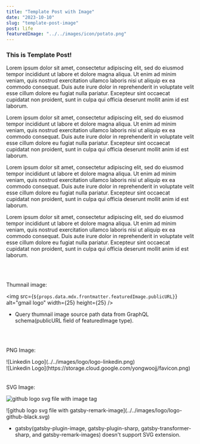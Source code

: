 ```yaml
---
title: "Template Post with Image"
date: "2023-10-10"
slug: "template-post-image"
post: life
featuredImage: "../../images/icon/potato.png"
---
```



<h3>This is Template Post!</h3>

Lorem ipsum dolor sit amet, consectetur adipiscing elit, sed do eiusmod tempor
incididunt ut labore et dolore magna aliqua. Ut enim ad minim veniam, quis
nostrud exercitation ullamco laboris nisi ut aliquip ex ea commodo consequat.
Duis aute irure dolor in reprehenderit in voluptate velit esse cillum dolore
eu fugiat nulla pariatur. Excepteur sint occaecat cupidatat non proident, sunt
in culpa qui officia deserunt mollit anim id est laborum.

Lorem ipsum dolor sit amet, consectetur adipiscing elit, sed do eiusmod tempor
incididunt ut labore et dolore magna aliqua. Ut enim ad minim veniam, quis
nostrud exercitation ullamco laboris nisi ut aliquip ex ea commodo consequat.
Duis aute irure dolor in reprehenderit in voluptate velit esse cillum dolore
eu fugiat nulla pariatur. Excepteur sint occaecat cupidatat non proident, sunt
in culpa qui officia deserunt mollit anim id est laborum.

Lorem ipsum dolor sit amet, consectetur adipiscing elit, sed do eiusmod tempor
incididunt ut labore et dolore magna aliqua. Ut enim ad minim veniam, quis
nostrud exercitation ullamco laboris nisi ut aliquip ex ea commodo consequat.
Duis aute irure dolor in reprehenderit in voluptate velit esse cillum dolore
eu fugiat nulla pariatur. Excepteur sint occaecat cupidatat non proident, sunt
in culpa qui officia deserunt mollit anim id est laborum.

Lorem ipsum dolor sit amet, consectetur adipiscing elit, sed do eiusmod tempor
incididunt ut labore et dolore magna aliqua. Ut enim ad minim veniam, quis
nostrud exercitation ullamco laboris nisi ut aliquip ex ea commodo consequat.
Duis aute irure dolor in reprehenderit in voluptate velit esse cillum dolore
eu fugiat nulla pariatur. Excepteur sint occaecat cupidatat non proident, sunt
in culpa qui officia deserunt mollit anim id est laborum.

<br />
<br />

Thumnail image:

<img
  src={`${props.data.mdx.frontmatter.featuredImage.publicURL}`}
  alt="gmail logo"
  width={25}
  height={25}
/>

- Query thumnail image source path data from GraphQL schema(publicURL field of featuredImage type).

  <br />
  <br />

PNG Image:

<div className={classes.imgWrapper}>
  ![Linkedin Logo](../../images/logo/logo-linkedin.png)
</div>
<div className={classes.imgWrapper}>
  ![Linkedin Logo](https://storage.cloud.google.com/yongwoojj/favicon.png)
</div>

<br />
<br />
SVG Image:

<img
  src="../../images/logo/logo-github-black.svg"
  alt="github logo svg file with image tag"
  width={25}
  height={25}
/>

<div className={classes.imgWrapper}>
  ![github logo svg file with
  gatsby-remark-image](../../images/logo/logo-github-black.svg)
</div>

- gatsby(gatsby-plugin-image, gatsby-plugin-sharp, gatsby-transformer-sharp, and gatsby-remark-images) doesn't support SVG extension.
